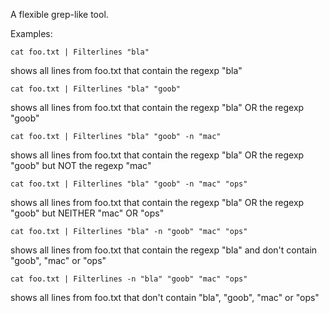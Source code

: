 A flexible grep-like tool.

Examples:

 cat foo.txt | Filterlines "bla"
shows all lines from foo.txt that contain the regexp "bla"

 cat foo.txt | Filterlines "bla" "goob"
shows all lines from foo.txt that contain the regexp "bla" OR the regexp "goob"

 cat foo.txt | Filterlines "bla" "goob" -n "mac"
shows all lines from foo.txt that contain the regexp "bla" OR the regexp "goob" but NOT the regexp "mac"

 cat foo.txt | Filterlines "bla" "goob" -n "mac" "ops"
shows all lines from foo.txt that contain the regexp "bla" OR the regexp "goob" but NEITHER "mac" OR "ops"

 cat foo.txt | Filterlines "bla" -n "goob" "mac" "ops"
shows all lines from foo.txt that contain the regexp "bla" and don't contain "goob", "mac" or "ops"

 cat foo.txt | Filterlines -n "bla" "goob" "mac" "ops"
shows all lines from foo.txt that don't contain "bla", "goob", "mac" or "ops"

{{Scripts}}
